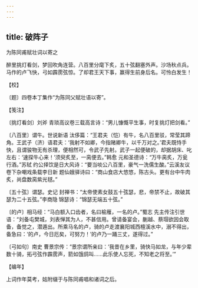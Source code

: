 ```yaml
---
---
---
```

title: 破阵子
---



为陈同甫赋壮词以寄之





醉里挑灯看剑，梦回吹角连营。八百里分麾下炙，五十弦翻塞外声。沙场秋点兵。马作的卢飞快，弓如霹雳弦惊。了却君王天下事，赢得生前身后名。可怜白发生！





【校】


〔题〕四卷本丁集作“为陈同父赋壮语以寄”。





【笺注】


〔挑灯看剑〕刘斧 青琐高议卷三载高言诗：“男儿慷慨平生事，时复挑灯把剑看。”

〔八百里〕谓牛。世说新语 汰侈篇：“王君夫（恺）有牛，名八百里驳，常莹其蹄角。王武子（济）语君夫：‘我射不如卿，今指赌卿牛，以千万对之。’君夫既恃手快，且谓骏物无有杀理，便相然可，令武子先射。武子一起便破的，却据胡床、叱左右：‘速探牛心来！’须臾炙至，一脔便去。”韩愈 元和圣德诗：“万牛脔炙，万瓮行酒。”苏轼 约公择饮是日大风诗：“要当啖公八百里，豪气一洗儒生酸。”云溪友议卷下杂嘲戏条载李日新 题仙娥驿诗曰：“商山食店大悠悠，陈古头。更有台中牛肉炙，尚盘数脔紫光毬。”

〔五十弦〕谓瑟。史记 封禅书：“太帝使素女鼓五十弦瑟，悲，帝禁不止，故破其瑟为二十五弦。”李商隐 锦瑟诗：“锦瑟无端五十弦。”

〔的卢〕相马经：“马白额入口齿者，名曰榆雁，一名的卢。”蜀志 先主传注引世语：“刘备屯樊城，刘表惮其为人，不甚信用。曾请备宴会，蒯越、蔡瑁欲因会取备，备觉之，潜遁出。所乘马名的卢，骑的卢走渡襄阳城西檀溪水中，溺不得出，备急曰：‘的卢，今日厄矣，可努力！’的卢乃一踊三丈，遂得过。”

〔弓如句〕南史 曹景宗传：“景宗谓所亲曰：‘我昔在乡里，骑快马如龙，与年少辈数十骑，拓弓弦作霹雳声，箭如饿鸱叫……此乐使人忘死，不知老之将至。’”





【编年】


上词作年莫考，姑附缀于与陈同甫唱和诸词之后。